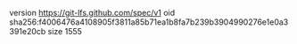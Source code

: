 version https://git-lfs.github.com/spec/v1
oid sha256:f4006476a4108905f3811a85b71ea1b8fa7b239b3904990276e1e0a3391e20cb
size 1555
